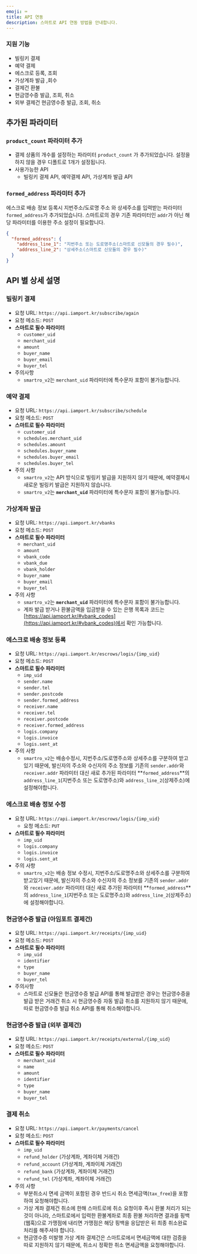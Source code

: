 ```yaml
---
emoji: ⌨
title: API 연동
description: 스마트로 API 연동 방법을 안내합니다.
---
```



### 지원 기능

- 빌링키 결제
- 예약 결제
- 에스크로 등록, 조회
- 가상계좌 발급 ,회수
- 결제건 환불
- 현금영수증 발급, 조회, 취소
- 외부 결제건 현금영수증 발급, 조회, 취소

## 추가된 파라미터

### `product_count` 파라미터 추가

- 결제 상품의 개수를 설정하는 파라미터 `product_count` 가 추가되었습니다. 설정을 하지 않을 경우 디폴트로 1개가 설정됩니다.
- 사용가능한 API
  - 빌링키 결제 API, 예약결제 API, 가상계좌 발급 API

### `formed_address` 파라미터 추가

에스크로 배송 정보 등록시 지번주소/도로명 주소 와 상세주소를 입력받는 파라미터 `formed_address`가 추가되었습니다.
스마트로의 경우 기존 파라미터인 `addr`가 아닌 해당 파라미터를 이용한 주소 설정이 필요합니다.

```json
{
  "formed_address": {
    "address_line_1": "지번주소 또는 도로명주소(스마트로 신모듈의 경우 필수)",
    "address_line_2": "상세주소(스마트로 신모듈의 경우 필수)"
  }
}
```

## API 별 상세 설명

### 빌링키 결제

- 요청 URL: `https://api.iamport.kr/subscribe/again`
- 요청 메소드: `POST`
- **스마트로 필수 파라미터**
  - `customer_uid`
  - `merchant_uid`
  - `amount`
  - `buyer_name`
  - `buyer_email`
  - `buyer_tel`
- 주의사항
  - `smartro_v2`는 `merchant_uid` 파라미터에 특수문자 포함이 불가능합니다.

### 예약 결제

- 요청 URL: `https://api.iamport.kr/subscribe/schedule`
- 요청 메소드: `POST`
- **스마트로 필수 파라미터**
  - `customer_uid`
  - `schedules.merchant_uid`
  - `schedules.amount`
  - `schedules.buyer_name`
  - `schedules.buyer_email`
  - `schedules.buyer_tel`
- 주의 사항
  - `smartro_v2`는 API 방식으로 빌링키 발급을 지원하지 않기 때문에, 예약결제시 새로운 빌링키 발급은 지원하지 않습니다.
  - `smartro_v2`는 **`merchant_uid`** 파라미터에 특수문자 포함이 불가능합니다.

### 가상계좌 발급

- 요청 URL: `https://api.iamport.kr/vbanks`
- 요청 메소드: `POST`
- **스마트로 필수 파라미터**
  - `merchant_uid`
  - `amount`
  - `vbank_code`
  - `vbank_due`
  - `vbank_holder`
  - `buyer_name`
  - `buyer_email`
  - `buyer_tel`
- 주의 사항
  - `smartro_v2`는 **`merchant_uid`** 파라미터에 특수문자 포함이 불가능합니다.
  - 계좌 발급 받거나 환불금액을 입금받을 수 있는 은행 목록과 코드는 [https://api.iamport.kr/#vbank_codes](https://api.iamport.kr/#vbank_codes)에서 확인 가능합니다.

### 에스크로 배송 정보 등록

- 요청 URL: `https://api.iamport.kr/escrows/logis/{imp_uid}`
- 요청 메소드: `POST`
- **스마트로 필수 파라미터**
  - `imp_uid`
  - `sender.name`
  - `sender.tel`
  - `sender.postcode`
  - `sender.formed_address`
  - `receiver.name`
  - `receiver.tel`
  - `receiver.postcode`
  - `receiver.formed_address`
  - `logis.company`
  - `logis.invoice`
  - `logis.sent_at`
- 주의 사항
  - `smartro_v2`는 배송수정시, 지번주소/도로명주소와 상세주소를 구분하여 받고있기 때문에, 발신자의 주소와 수신자의 주소 정보를 기존의 `sender.addr`와 `receiver.addr` 파라미터 대신 새로 추가된 파라미터 **`formed_address`**의 `address_line_1`(지번주소 또는 도로명주소)와 `address_line_2`(상제주소)에 설정해야합니다.

### 에스크로 배송 정보 수정

- 요청 URL: `https://api.iamport.kr/escrows/logis/{imp_uid}`
  - 요청 메소드: `PUT`
- **스마트로 필수 파라미터**
  - `imp_uid`
  - `logis.company`
  - `logis.invoice`
  - `logis.sent_at`
- 주의 사항
  - `smartro_v2`는 배송 정보 수정시, 지번주소/도로명주소와 상세주소를 구분하여 받고있기 때문에, 발신자의 주소와 수신자의 주소 정보를 기존의 `sender.addr`와 `receiver.addr` 파라미터 대신 새로 추가된 파라미터 **`formed_address`**의 `address_line_1`(지번주소 또는 도로명주소)와 `address_line_2`(상제주소)에 설정해야합니다.

### 현금영수증 발급 (아임포트 결제건)

- 요청 URL: `https://api.iamport.kr/receipts/{imp_uid}`
- 요청 메소드: `POST`
- **스마트로 필수 파라미터**
  - `imp_uid`
  - `identifier`
  - `type`
  - `buyer_name`
  - `buyer_tel`
- 주의사항
  - 스마트로 신모듈은 현금영수증 발급 API를 통해 발급받은 경우는 현금영수증을 발급 받은 거래건 취소 시 현금영수증 자동 발급 취소를 지원하지 않기 때문에, 따로 현금영수증 발급 취소 API를 통해 취소해야합니다.

### 현금영수증 발급 (외부 결제건)

- 요청 URL: `https://api.iamport.kr/receipts/external/{imp_uid}`
- 요청 메소드: `POST`
- **스마트로 필수 파라미터**
  - `merchant_uid`
  - `name`
  - `amount`
  - `identifier`
  - `type`
  - `buyer_name`
  - `buyer_tel`

### 결제 취소

- 요청 URL: `https://api.iamport.kr/payments/cancel`
- 요청 메소드: `POST`
- **스마트로 필수 파라미터**
  - `imp_uid`
  - `refund_holder` (가상계좌, 계좌이체 거래건)
  - `refund_account` (가상계좌, 계좌이체 거래건)
  - `refund_bank` (가상계좌, 계좌이체 거래건)
  - `refund_tel` (가상계좌, 계좌이체 거래건)
- 주의 사항
  - 부분취소시 면세 금액이 포함된 경우 반드시 취소 면세금액(`tax_free`)을 포함하여 요청해야합니다.
  - 가상 계좌 결제건 취소에 한해 스마트로에 취소 요청이후 즉시 환불 처리가 되는 것이 아니라, 스마트로에서 입력한 환불계좌로 최종 환불 처리하면 결과를 핑백(웹훅)으로 가맹점에 내리면 가맹점은 해당 핑백을 응답받은 뒤 최종 취소완료처리를 해주셔야 합니다.
  - 현금영수증 미발행 가상 계좌 결제건은 스마트로에서 면세금액에 대한 검증을 따로 지원하지 않기 때문에, 취소시 정확한 취소 면세금액을 요청해야합니다.

